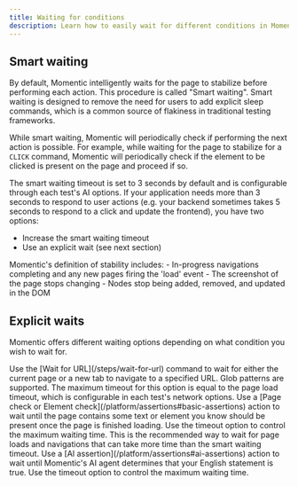 ```yaml
---
title: Waiting for conditions
description: Learn how to easily wait for different conditions in Momentic.
---
```


## Smart waiting

By default, Momentic intelligently waits for the page to stabilize before performing each action. This procedure is called "Smart waiting". Smart waiting is designed to remove the need for users to add explicit sleep commands, which is a common source of flakiness in traditional testing frameworks.

While smart waiting, Momentic will periodically check if performing the next action is possible. For example, while waiting for the page to stabilize for a `CLICK` command, Momentic will periodically check if the element to be clicked is present on the page and proceed if so.

The smart waiting timeout is set to 3 seconds by default and is configurable through each test's AI options. If your application needs more than 3 seconds to respond to user actions (e.g. your backend sometimes takes 5 seconds to respond to a click and update the frontend), you have two options:

- Increase the smart waiting timeout
- Use an explicit wait (see next section)

<Accordion title='Technical details: what defines "stability"'>
  Momentic's definition of stability includes: - In-progress navigations
  completing and any new pages firing the 'load' event - The screenshot of the
  page stops changing - Nodes stop being added, removed, and updated in the DOM
</Accordion>

## Explicit waits

Momentic offers different waiting options depending on what condition you wish to wait for.

<CardGroup cols={1}>
  <Card title="URL change">
    Use the [Wait for URL](/steps/wait-for-url) command to wait for either the current page or a new tab to navigate to a specified URL.
    Glob patterns are supported. The maximum timeout for this option is equal to the page load timeout, which is configurable in each test's network options.
  </Card>
  <Card title="Page content change">
    Use a [Page check or Element check](/platform/assertions#basic-assertions)
    action to wait until the page contains some text or element you know should
    be present once the page is finished loading. Use the timeout option to
    control the maximum waiting time. This is the recommended way to wait for
    page loads and navigations that can take more time than the smart waiting
    timeout.
  </Card>
  <Card title="Arbitrary condition">
    Use a [AI assertion](/platform/assertions#ai-assertions) action to wait
    until Momentic's AI agent determines that your English statement is true.
    Use the timeout option to control the maximum waiting time.
  </Card>
</CardGroup>

